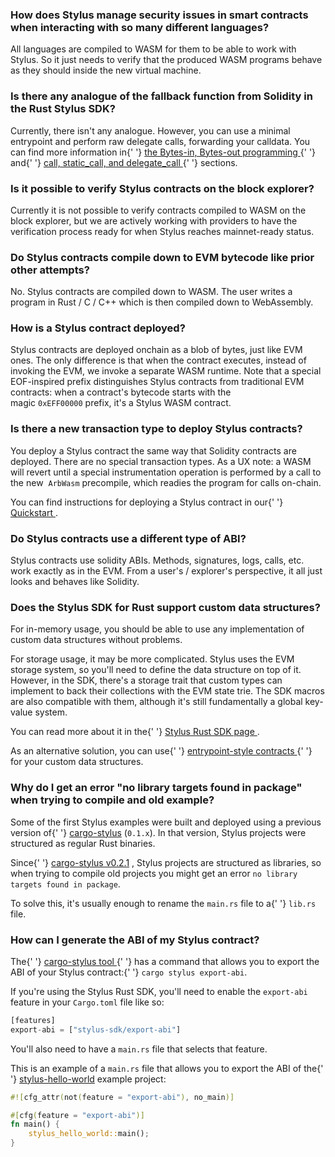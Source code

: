 ### How does Stylus manage security issues in smart contracts when interacting with so many different languages?

<p>
  All languages are compiled to WASM for them to be able to work with Stylus. So it just needs to
  verify that the produced WASM programs behave as they should inside the new virtual machine.
</p>

<p>

</p>

### Is there any analogue of the fallback function from Solidity in the Rust Stylus SDK?

<p>
  Currently, there isn't any analogue. However, you can use a minimal entrypoint and perform raw
  delegate calls, forwarding your calldata. You can find more information in{' '}
  <a href="https://docs.arbitrum.io/stylus/reference/rust-sdk-guide#bytes-in-bytes-out-programming">
    the Bytes-in, Bytes-out programming
  </a>{' '}
  and{' '}
  <a href="https://docs.arbitrum.io/stylus/reference/rust-sdk-guide#call-static_call-and-delegate_call">
    call, static_call, and delegate_call
  </a>{' '}
  sections.
</p>

<p>

</p>

### Is it possible to verify Stylus contracts on the block explorer?

<p>
  Currently it is not possible to verify contracts compiled to WASM on the block explorer, but we
  are actively working with providers to have the verification process ready for when Stylus reaches
  mainnet-ready status.
</p>

<p>

</p>

### Do Stylus contracts compile down to EVM bytecode like prior other attempts?

<p>
  No. Stylus contracts are compiled down to WASM. The user writes a program in Rust / C / C++ which
  is then compiled down to WebAssembly.
</p>

<p>

</p>

### How is a Stylus contract deployed?

<p>
  Stylus contracts are deployed onchain as a blob of bytes, just like EVM ones. The only difference
  is that when the contract executes, instead of invoking the EVM, we invoke a separate WASM
  runtime. Note that a special EOF-inspired prefix distinguishes Stylus contracts from traditional
  EVM contracts: when a contract's bytecode starts with the magic <code>0xEFF00000</code> prefix,
  it's a Stylus WASM contract.
</p>

<p>

</p>

### Is there a new transaction type to deploy Stylus contracts?

<p>
  You deploy a Stylus contract the same way that Solidity contracts are deployed. There are no
  special transaction types. As a UX note: a WASM will revert until a special instrumentation
  operation is performed by a call to the new  <code>ArbWasm</code> precompile, which readies the
  program for calls on-chain.
</p>

<p>
  You can find instructions for deploying a Stylus contract in our{' '}
  <a href="https://docs.arbitrum.io/stylus/stylus-quickstart#checking-your-stylus-project-is-valid">
    Quickstart
  </a>
  .
</p>

### Do Stylus contracts use a different type of ABI?

<p>
  Stylus contracts use solidity ABIs. Methods, signatures, logs, calls, etc. work exactly as in the
  EVM. From a user's / explorer's perspective, it all just looks and behaves like Solidity.
</p>

<p>

</p>

### Does the Stylus SDK for Rust support custom data structures?

<p>
  For in-memory usage, you should be able to use any implementation of custom data structures
  without problems.
</p>

<p>
  For storage usage, it may be more complicated. Stylus uses the EVM storage system, so you'll need
  to define the data structure on top of it. However, in the SDK, there's a storage trait that
  custom types can implement to back their collections with the EVM state trie. The SDK macros are
  also compatible with them, although it's still fundamentally a global key-value system.
</p>

<p>
  You can read more about it in the{' '}
  <a href="https://docs.arbitrum.io/stylus/reference/rust-sdk-guide#storage">
    Stylus Rust SDK page
  </a>
  .
</p>

<p>
  As an alternative solution, you can use{' '}
  <a href="https://docs.arbitrum.io/stylus/reference/rust-sdk-guide#bytes-in-bytes-out-programming">
    entrypoint-style contracts
  </a>{' '}
  for your custom data structures.
</p>

### Why do I get an error "no library targets found in package" when trying to compile and old example?

<p>
  Some of the first Stylus examples were built and deployed using a previous version of{' '}
  <a href="https://github.com/OffchainLabs/cargo-stylus">cargo-stylus</a> (<code>0.1.x</code>). In
  that version, Stylus projects were structured as regular Rust binaries.
</p>

<p>
  Since{' '}
  <a href="https://github.com/OffchainLabs/cargo-stylus/releases/tag/v0.2.1">cargo-stylus v0.2.1</a>
  , Stylus projects are structured as libraries, so when trying to compile old projects you might
  get an error <code>no library targets found in package</code>.
</p>

<p>
  To solve this, it's usually enough to rename the <code>main.rs</code> file to a{' '}
  <code>lib.rs</code> file.
</p>

<p>

</p>

### How can I generate the ABI of my Stylus contract?

<p>
  The{' '}
  <a href="https://github.com/OffchainLabs/cargo-stylus/tree/main#exporting-solidity-abis">
    cargo-stylus tool
  </a>{' '}
  has a command that allows you to export the ABI of your Stylus contract:{' '}
  <code>cargo stylus export-abi</code>.
</p>

<p>
  If you're using the Stylus Rust SDK, you'll need to enable the <code>export-abi</code> feature in
  your <code>Cargo.toml</code> file like so:
</p>

```rust
[features]
export-abi = ["stylus-sdk/export-abi"]
```

<p>
  You'll also need to have a <code>main.rs</code> file that selects that feature.
</p>

<p>
  This is an example of a <code>main.rs</code> file that allows you to export the ABI of the{' '}
  <a href="https://github.com/OffchainLabs/stylus-hello-world">stylus-hello-world</a> example
  project:
</p>

```rust
#![cfg_attr(not(feature = "export-abi"), no_main)]

#[cfg(feature = "export-abi")]
fn main() {
    stylus_hello_world::main();
}
```

<p>

</p>
